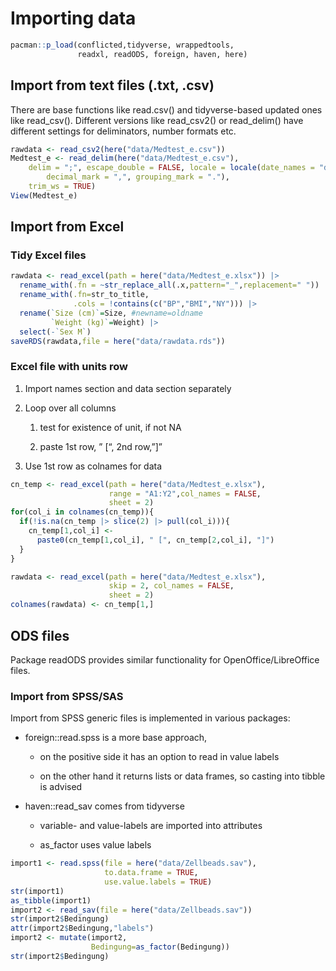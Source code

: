 # Importing data

```r
pacman::p_load(conflicted,tidyverse, wrappedtools, 
               readxl, readODS, foreign, haven, here)
```

## Import from text files (.txt, .csv)

There are base functions like read.csv() and tidyverse-based updated ones like read_csv(). Different versions like read_csv2() or read_delim() have different settings for deliminators, number formats etc.

```r
rawdata <- read_csv2(here("data/Medtest_e.csv"))
Medtest_e <- read_delim(here("data/Medtest_e.csv"), 
    delim = ";", escape_double = FALSE, locale = locale(date_names = "de", 
        decimal_mark = ",", grouping_mark = "."), 
    trim_ws = TRUE)
View(Medtest_e)
```

## Import from Excel

### Tidy Excel files

```r
rawdata <- read_excel(path = here("data/Medtest_e.xlsx")) |> 
  rename_with(.fn = ~str_replace_all(.x,pattern="_",replacement=" ")) |>
  rename_with(.fn=str_to_title,
              .cols = !contains(c("BP","BMI","NY"))) |> 
  rename(`Size (cm)`=Size, #newname=oldname
         `Weight (kg)`=Weight) |> 
  select(-`Sex M`)
saveRDS(rawdata,file = here("data/rawdata.rds"))
```

### Excel file with units row

1.  Import names section and data section separately

2.  Loop over all columns

    1.  test for existence of unit, if not NA

    2.  paste 1st row, " \[", 2nd row,"\]"

3.  Use 1st row as colnames for data

```r
cn_temp <- read_excel(path = here("data/Medtest_e.xlsx"),
                      range = "A1:Y2",col_names = FALSE,
                      sheet = 2)
for(col_i in colnames(cn_temp)){
  if(!is.na(cn_temp |> slice(2) |> pull(col_i))){
    cn_temp[1,col_i] <- 
      paste0(cn_temp[1,col_i], " [", cn_temp[2,col_i], "]")
  }
}

rawdata <- read_excel(path = here("data/Medtest_e.xlsx"),
                      skip = 2, col_names = FALSE,
                      sheet = 2)
colnames(rawdata) <- cn_temp[1,]
```

## ODS files

Package readODS provides similar functionality for OpenOffice/LibreOffice files.

### Import from SPSS/SAS

Import from SPSS generic files is implemented in various packages:

-   foreign::read.spss is a more base approach,

    -   on the positive side it has an option to read in value labels

    -   on the other hand it returns lists or data frames, so casting into tibble is advised

-   haven::read_sav comes from tidyverse

    -   variable- and value-labels are imported into attributes

    -   as_factor uses value labels

```r
import1 <- read.spss(file = here("data/Zellbeads.sav"),
                     to.data.frame = TRUE,
                     use.value.labels = TRUE)
str(import1)
as_tibble(import1)
import2 <- read_sav(file = here("data/Zellbeads.sav"))
str(import2$Bedingung)
attr(import2$Bedingung,"labels")
import2 <- mutate(import2,
                  Bedingung=as_factor(Bedingung))
str(import2$Bedingung)
```
